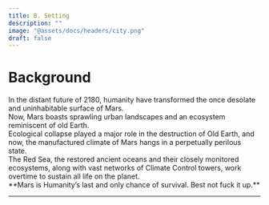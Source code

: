 ```yaml
---
title: B. Setting
description: ""
image: "@assets/docs/headers/city.png"
draft: false
---
```


# Background

<div class="text-justify">
In the distant future of 2180, humanity have transformed the once desolate and uninhabitable surface of Mars. 
<br/>Now, Mars boasts sprawling urban landscapes and an ecosystem reminiscent of old Earth.
</div>

<div class="text-justify">
Ecological collapse played a major role in the destruction of Old Earth, and now, the manufactured climate of Mars hangs in a perpetually perilous state.<br/> The Red Sea, the restored ancient oceans and their closely monitored ecosystems, along with vast networks of Climate Control towers, work overtime to sustain all life on the planet. 
</div>
<div class="text-center">
**Mars is Humanity’s last and only chance of survival. Best not fuck it up.**
</div>

---